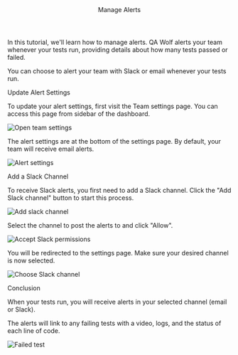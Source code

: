
<Layout>

<Header>Manage Alerts</Header>

In this tutorial, we'll learn how to manage alerts. QA Wolf alerts your team whenever your tests run, providing details about how many tests passed or failed.

You can choose to alert your team with <ExternalLink href="https://www.slack.com">Slack</ExternalLink> or email whenever your tests run.

<SubHeader>Update Alert Settings</SubHeader>

To update your alert settings, first visit the <ExternalLink href="https://www.qawolf.com/settings">Team settings page</ExternalLink>. You can access this page from sidebar of the dashboard.

<Image
  alt="Open team settings"
  height={356}
  src="/docs/invite-team-members/dashboard.png"
  width={1600}
/>

The alert settings are at the bottom of the settings page. By default, your team will receive email alerts.

<Image
  alt="Alert settings"
  height={1130}
  src="/docs/manage-alerts/alert-settings.png"
  width={1587}
/>

<SubHeader>Add a Slack Channel</SubHeader>

To receive Slack alerts, you first need to add a Slack channel. Click the "Add Slack channel" button to start this process.

<Image
  alt="Add slack channel"
  height={160}
  src="/docs/manage-alerts/add-slack-channel.png"
  width={600}
/>

Select the channel to post the alerts to and click "Allow".

<Image
  alt="Accept Slack permissions"
  height={300}
  src="/docs/manage-alerts/accept-slack-permissions.png"
  width={400}
/>

You will be redirected to the settings page. Make sure your desired channel is now selected.

<Image
  alt="Choose Slack channel"
  height={215}
  src="/docs/manage-alerts/choose-slack-channel.png"
  width={616}
/>

<SubHeader>Conclusion</SubHeader>

When your tests run, you will receive alerts in your selected channel (email or Slack).

The alerts will link to any failing tests with a video, logs, and the status of each line of code.

<Image
  alt="Failed test"
  height={813}
  src="/docs/manage-alerts/failed-test.png"
  width={1600}
/>

</Layout>
